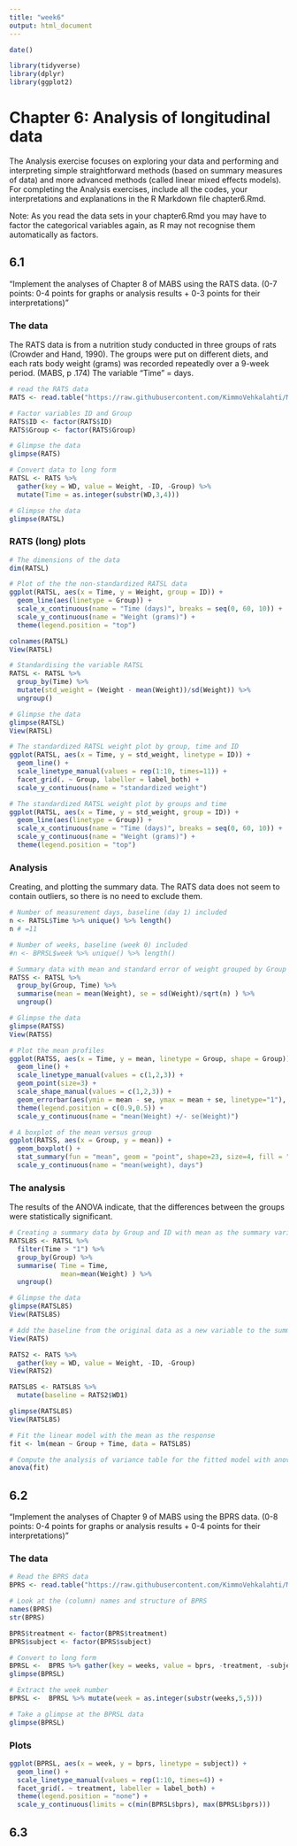 ```yaml
---
title: "week6"
output: html_document
---
```

```r
date()
```

```r

library(tidyverse)
library(dplyr)
library(ggplot2)

```

# Chapter 6: Analysis of longitudinal data

The Analysis exercise focuses on exploring your data and performing and interpreting simple straightforward methods (based on summary measures of data) and more advanced methods (called linear mixed effects models). For completing the Analysis exercises, include all the codes, your interpretations and explanations in the R Markdown file chapter6.Rmd.

Note: As you read the data sets in your chapter6.Rmd you may have to factor the categorical variables again, as R may not recognise them automatically as factors.


## 6.1 

"Implement the analyses of Chapter 8 of MABS using the RATS data. (0-7 points: 0-4 points for graphs or analysis results + 0-3 points for their interpretations)"


### The data

The RATS data is from a nutrition study conducted in three groups of rats
(Crowder and Hand, 1990). The groups were put on different diets, and
each rats body weight (grams) was recorded repeatedly over a 9-week
period. (MABS, p .174) The variable "Time" = days.

```r

# read the RATS data
RATS <- read.table("https://raw.githubusercontent.com/KimmoVehkalahti/MABS/master/Examples/data/rats.txt", header = TRUE, sep = '\t')

# Factor variables ID and Group
RATS$ID <- factor(RATS$ID)
RATS$Group <- factor(RATS$Group)

# Glimpse the data
glimpse(RATS)

# Convert data to long form
RATSL <- RATS %>%
  gather(key = WD, value = Weight, -ID, -Group) %>%
  mutate(Time = as.integer(substr(WD,3,4))) 

# Glimpse the data
glimpse(RATSL)


```

### RATS (long) plots

```r

# The dimensions of the data
dim(RATSL)

# Plot of the the non-standardized RATSL data
ggplot(RATSL, aes(x = Time, y = Weight, group = ID)) +
  geom_line(aes(linetype = Group)) +
  scale_x_continuous(name = "Time (days)", breaks = seq(0, 60, 10)) +
  scale_y_continuous(name = "Weight (grams)") +
  theme(legend.position = "top")

colnames(RATSL)
View(RATSL)

# Standardising the variable RATSL
RATSL <- RATSL %>%
  group_by(Time) %>%
  mutate(std_weight = (Weight - mean(Weight))/sd(Weight)) %>%
  ungroup()

# Glimpse the data
glimpse(RATSL)
View(RATSL)

# The standardized RATSL weight plot by group, time and ID
ggplot(RATSL, aes(x = Time, y = std_weight, linetype = ID)) +
  geom_line() +
  scale_linetype_manual(values = rep(1:10, times=11)) +
  facet_grid(. ~ Group, labeller = label_both) +
  scale_y_continuous(name = "standardized weight")

# The standardized RATSL weight plot by groups and time
ggplot(RATSL, aes(x = Time, y = std_weight, group = ID)) +
  geom_line(aes(linetype = Group)) +
  scale_x_continuous(name = "Time (days)", breaks = seq(0, 60, 10)) +
  scale_y_continuous(name = "Weight (grams)") +
  theme(legend.position = "top")


```

###  Analysis 

Creating, and plotting the summary data. The RATS data does not seem to contain outliers, so there is no need to exclude them.

```r


# Number of measurement days, baseline (day 1) included
n <- RATSL$Time %>% unique() %>% length()
n # =11

# Number of weeks, baseline (week 0) included
#n <- BPRSL$week %>% unique() %>% length()

# Summary data with mean and standard error of weight grouped by Group and Time 
RATSS <- RATSL %>%
  group_by(Group, Time) %>%
  summarise(mean = mean(Weight), se = sd(Weight)/sqrt(n) ) %>%
  ungroup()

# Glimpse the data
glimpse(RATSS)
View(RATSS)

# Plot the mean profiles
ggplot(RATSS, aes(x = Time, y = mean, linetype = Group, shape = Group)) +
  geom_line() +
  scale_linetype_manual(values = c(1,2,3)) +
  geom_point(size=3) +
  scale_shape_manual(values = c(1,2,3)) +
  geom_errorbar(aes(ymin = mean - se, ymax = mean + se, linetype="1"), width=0.3) +
  theme(legend.position = c(0.9,0.5)) +
  scale_y_continuous(name = "mean(Weight) +/- se(Weight)")

# A boxplot of the mean versus group
ggplot(RATSS, aes(x = Group, y = mean)) +
  geom_boxplot() +
  stat_summary(fun = "mean", geom = "point", shape=23, size=4, fill = "white") +
  scale_y_continuous(name = "mean(weight), days")


```
### The analysis

The results of the ANOVA indicate, that the differences between the groups were statistically significant. 

```r

# Creating a summary data by Group and ID with mean as the summary variable (ignoring baseline time 1).
RATSL8S <- RATSL %>%
  filter(Time > "1") %>%
  group_by(Group) %>%
  summarise( Time = Time, 
             mean=mean(Weight) ) %>%
  ungroup()

# Glimpse the data
glimpse(RATSL8S)
View(RATSL8S)

# Add the baseline from the original data as a new variable to the summary data
View(RATS)

RATS2 <- RATS %>%
  gather(key = WD, value = Weight, -ID, -Group) 
View(RATS2)

RATSL8S <- RATSL8S %>%
  mutate(baseline = RATS2$WD1)

glimpse(RATSL8S)
View(RATSL8S)

# Fit the linear model with the mean as the response 
fit <- lm(mean ~ Group + Time, data = RATSL8S)

# Compute the analysis of variance table for the fitted model with anova()
anova(fit)

```


## 6.2

"Implement the analyses of Chapter 9 of MABS using the BPRS data. (0-8 points: 0-4 points for graphs or analysis results + 0-4 points for their interpretations)"

### The data

```r

# Read the BPRS data
BPRS <- read.table("https://raw.githubusercontent.com/KimmoVehkalahti/MABS/master/Examples/data/BPRS.txt", sep  =" ", header = T)

# Look at the (column) names and structure of BPRS
names(BPRS)
str(BPRS)

BPRS$treatment <- factor(BPRS$treatment)
BPRS$subject <- factor(BPRS$subject)

# Convert to long form
BPRSL <-  BPRS %>% gather(key = weeks, value = bprs, -treatment, -subject)
glimpse(BPRSL)

# Extract the week number
BPRSL <-  BPRSL %>% mutate(week = as.integer(substr(weeks,5,5)))

# Take a glimpse at the BPRSL data
glimpse(BPRSL)

```


### Plots

```r
ggplot(BPRSL, aes(x = week, y = bprs, linetype = subject)) +
  geom_line() +
  scale_linetype_manual(values = rep(1:10, times=4)) +
  facet_grid(. ~ treatment, labeller = label_both) +
  theme(legend.position = "none") + 
  scale_y_continuous(limits = c(min(BPRSL$bprs), max(BPRSL$bprs)))


```


## 6.3



```r

```


